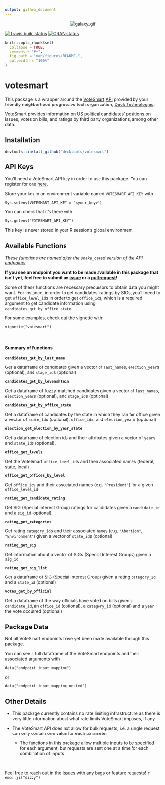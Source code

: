 ```yaml
---
output: github_document
---
```


<p align="center">
<img src="https://media.giphy.com/media/pD4mUFQR0ovmg/giphy.gif" alt="galaxy_gif">
</p>

<!-- badges: start -->
[![Travis build status](https://travis-ci.org/decktools/votesmart.svg?branch=master)](https://travis-ci.org/decktools/votesmart)
[![CRAN status](https://www.r-pkg.org/badges/version/votesmart)](https://CRAN.R-project.org/package=votesmart)
<!-- badges: end -->

```r
knitr::opts_chunk$set(
  collapse = TRUE,
  comment = "#>",
  fig.path = "man/figures/README-",
  out.width = "100%"
)
```

# votesmart

This package is a wrapper around the [VoteSmart](https://justfacts.votesmart.org/) [API](http://api.votesmart.org/docs/) provided by your friendly neighborhood progressive tech organization, [Deck Technologies](https://www.deck.tools/).

VoteSmart provides information on US political candidates' positions on issues, votes on bills, and ratings by third party organizations, among other data.


## Installation

``` r
devtools::install_github("decktools/votesmart")
```

## API Keys

You'll need a VoteSmart API key in order to use this package. You can register for one [here](https://votesmart.org/share/api#.XjxqEjJKjOQ).

Store your key in an environment variable named `VOTESMART_API_KEY` with

```
Sys.setenv(VOTESMART_API_KEY = "<your_key>")
```

You can check that it's there with

```
Sys.getenv("VOTESMART_API_KEY")
```

This key is never stored in your R session's global environment.

## Available Functions

*These functions are named after the `snake_case`d version of the API [endpoints](http://api.votesmart.org/docs/).*

**If you see an endpoint you want to be made available in this package that isn't yet, feel free to submit an [issue](https://github.com/decktools/votesmart/issues) or a [pull request](https://github.com/decktools/votesmart/pulls)!**

Some of these functions are necessary precursors to obtain data you might want. For instance, in order to get candidates' ratings by SIGs, you'll need to get `office_level_id`s in order to get `office_id`s, which is a required argument to get candidate information using `candidates_get_by_office_state`.

For some examples, check out the vignette with:

```
vignette("votesmart")
```

<br>

#### Summary of Functions

**`candidates_get_by_last_name`**

Get a dataframe of candidates given a vector of `last_name`s, `election_year`s (optional), and `stage_id`s (optional)

**`candidates_get_by_levenshtein`**

Get a dataframe of fuzzy-matched candidates given a vector of `last_name`s, `election_year`s (optional), and `stage_id`s (optional)

**`candidates_get_by_office_state`**

Get a dataframe of candidates by the state in which they ran for office given a vector of `state_id`s (optional), `office_id`s, and `election_year`s (optional)

**`election_get_election_by_year_state`**

Get a dataframe of election ids and their attributes given a vector of `year`s and `state_id`s (optional).

**`office_get_levels`**

Get the VoteSmart `office_level_id`s and their associated names (federal, state, local)

**`office_get_offices_by_level`**

Get `office_id`s and their associated names (e.g. `"President"`) for a given `office_level_id`

**`rating_get_candidate_rating`** 

Get SIG (Special Interest Group) ratings for candidates given a `candidate_id` and a `sig_id` (optional)


**`rating_get_categories`**

Get rating `category_id`s and their associated `name`s (e.g. `"Abortion"`, `"Environment"`) given a vector of `state_id`s (optional)

**`rating_get_sig`**

Get information about a vector of SIGs (Special Interest Groups) given a `sig_id`


**`rating_get_sig_list`**

Get a dataframe of SIG (Special Interest Group) given a rating `category_id` and a `state_id` (optional)

**`votes_get_by_official`**

Get a dataframe of the way officials have voted on bills given a `candidate_id`, an `office_id` (optional), a `category_id` (optional) and a `year` the vote occurred (optional)


## Package Data

Not all VoteSmart endpoints have yet been made available through this package.

You can see a full dataframe of the VoteSmart endpoints and their associated arguments with

```
data("endpoint_input_mapping")
```

or

```
data("endpoint_input_mapping_nested")
```

## Other Details

* This package currently contains no rate limiting infrastructure as there is very little information about what rate limits VoteSmart imposes, if any

* The VoteSmart API does not allow for bulk requests, i.e. a single request can only contain one value for each parameter
  * The funcitons in this package allow multiple inputs to be specified for each argument, but requests are sent one at a time for each combination of inputs
  
<br>

Feel free to reach out in the [Issues](https://github.com/decktools/votesmart/issues) with any bugs or feature requests! `r emo::ji("dizzy")`

